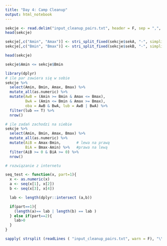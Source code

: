 ```yaml
---
title: "Day 4: Camp Cleanup"
output: html_notebook
---
```


```r
sekcje <- read.delim("input_cleanup_pairs.txt", header = F, sep = ",", col.names = c("sekA", "sekB"))
head(sekcje)
```
```r
sekcje[,c("Amin", "Amax")] <- stri_split_fixed(sekcje$sekA, "-", simplify = T)
sekcje[,c("Bmin", "Bmax")] <- stri_split_fixed(sekcje$sekB, "-", simplify = T)

head(sekcje)
```
```r
sekcje$Amin <= sekcje$Bmin
```


```r
library(dplyr)
# ile par zawiera się w sobie
sekcje %>% 
  select(Amin, Bmin, Amax, Bmax) %>% 
  mutate_all(as.numeric) %>% 
  mutate(AwB = (Amin >= Bmin & Amax <= Bmax),
         BwA = (Amin <= Bmin & Amax >= Bmax),
         oba = AwB & BwA, lub = AwB | BwA) %>% 
  filter(lub == T) %>%
  nrow()
```


```r
# ile zadań zachodzi na siebie
sekcje %>% 
  select(Amin, Bmin, Amax, Bmax) %>% 
  mutate_all(as.numeric) %>% 
  mutate(AiB = Amax-Bmin,       # lewa na prawą
         BiA = Bmax-Amin) %>%   #prawa na lewą
  filter(AiB >= 0 & BiA >= 0) %>%
  nrow()

```


```r
# rozwiązanie z internetu

seq_test <- function(x, part=1){
  x <- as.numeric(x)
  a <- seq(x[1], x[2])
  b <- seq(x[3], x[4])

  lab <- length(dplyr::intersect (a,b))

  if(part==1){
    (length(a)== lab | length(b) == lab )
  } else if(part==2){
    lab>0
  }
}

sapply( strsplit (readLines ( "input_cleanup_pairs.txt", warn = F), "\\-|," ) , seq_test , part = 2) |> sum()

```


